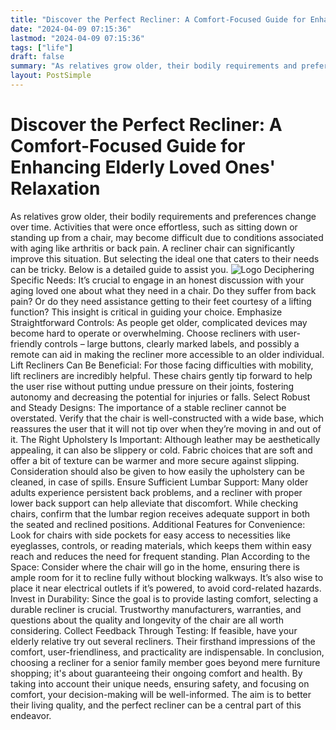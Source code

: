 ```yaml
---
title: "Discover the Perfect Recliner: A Comfort-Focused Guide for Enhancing Elderly Loved Ones' Relaxation"
date: "2024-04-09 07:15:36"
lastmod: "2024-04-09 07:15:36"
tags: ["life"]
draft: false
summary: "As relatives grow older, their bodily requirements and preferences change over time. Activities that were once effortless, such as sitting down or standing up from a chair, may become difficult due to conditions associated with aging like arthritis or back pain. A recliner chair can significantly improve this situation. But selecting the ideal one that caters to their needs can be tricky. Below is a detailed guide to assist you."
layout: PostSimple
---
```

# Discover the Perfect Recliner: A Comfort-Focused Guide for Enhancing Elderly Loved Ones' Relaxation
As relatives grow older, their bodily requirements and preferences change over time. Activities that were once effortless, such as sitting down or standing up from a chair, may become difficult due to conditions associated with aging like arthritis or back pain. A recliner chair can significantly improve this situation. But selecting the ideal one that caters to their needs can be tricky. Below is a detailed guide to assist you.
<img alt="Logo" class="lazyImg" data-src="https://cdn.seniorsselection.com/src_image/de775dabc4046d41d93b4e30f302dd25.webp" src="/statics/image/loading.webp"/>
Deciphering Specific Needs: It’s crucial to engage in an honest discussion with your aging loved one about what they need in a chair. Do they suffer from back pain? Or do they need assistance getting to their feet courtesy of a lifting function? This insight is critical in guiding your choice.
Emphasize Straightforward Controls: As people get older, complicated devices may become hard to operate or overwhelming. Choose recliners with user-friendly controls – large buttons, clearly marked labels, and possibly a remote can aid in making the recliner more accessible to an older individual.
Lift Recliners Can Be Beneficial: For those facing difficulties with mobility, lift recliners are incredibly helpful. These chairs gently tip forward to help the user rise without putting undue pressure on their joints, fostering autonomy and decreasing the potential for injuries or falls.
Select Robust and Steady Designs: The importance of a stable recliner cannot be overstated. Verify that the chair is well-constructed with a wide base, which reassures the user that it will not tip over when they’re moving in and out of it.
The Right Upholstery Is Important: Although leather may be aesthetically appealing, it can also be slippery or cold. Fabric choices that are soft and offer a bit of texture can be warmer and more secure against slipping. Consideration should also be given to how easily the upholstery can be cleaned, in case of spills.
Ensure Sufficient Lumbar Support: Many older adults experience persistent back problems, and a recliner with proper lower back support can help alleviate that discomfort. While checking chairs, confirm that the lumbar region receives adequate support in both the seated and reclined positions.
Additional Features for Convenience: Look for chairs with side pockets for easy access to necessities like eyeglasses, controls, or reading materials, which keeps them within easy reach and reduces the need for frequent standing.
Plan According to the Space: Consider where the chair will go in the home, ensuring there is ample room for it to recline fully without blocking walkways. It’s also wise to place it near electrical outlets if it’s powered, to avoid cord-related hazards.
Invest in Durability: Since the goal is to provide lasting comfort, selecting a durable recliner is crucial. Trustworthy manufacturers, warranties, and questions about the quality and longevity of the chair are all worth considering.
Collect Feedback Through Testing: If feasible, have your elderly relative try out several recliners. Their firsthand impressions of the comfort, user-friendliness, and practicality are indispensable.
In conclusion, choosing a recliner for a senior family member goes beyond mere furniture shopping; it's about guaranteeing their ongoing comfort and health. By taking into account their unique needs, ensuring safety, and focusing on comfort, your decision-making will be well-informed. The aim is to better their living quality, and the perfect recliner can be a central part of this endeavor.
        
